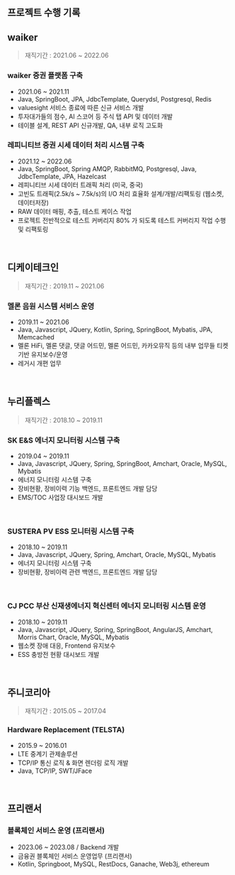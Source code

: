 ## 프로젝트 수행 기록

## waiker

> 재직기간 : 2021.06 \~ 2022.06

### waiker 증권 플랫폼 구축

- 2021.06 \~ 2021.11
- Java, SpringBoot, JPA, JdbcTemplate, Querydsl, Postgresql, Redis
- valuesight 서비스 종료에 따른 신규 서비스 개발
- 투자대가들의 점수, AI 스코어 등 주식 탭 API 및 데이터 개발
- 테이블 설계, REST API 신규개발, QA, 내부 로직 고도화



### 레피니티브 증권 시세 데이터 처리 시스템 구축

- 2021.12 \~ 2022.06 
- Java, SpringBoot, Spring AMQP, RabbitMQ, Postgresql, Java, JdbcTemplate, JPA,
  Hazelcast
- 레피니티브 시세 데이터 트래픽 처리 (미국, 중국)
- 고빈도 트래픽(2.5k/s ~ 7.5k/s)의 I/O 처리 효율화 설계/개발/리팩토링 (웹소켓, 데이터저장)
- RAW 데이터 매핑, 추출, 테스트 케이스 작업
- 프로젝트 전반적으로 테스트 커버리지 80% 가 되도록 테스트 커버리지 작업 수행 및 리팩토링

<br/>



## 디케이테크인 

> 재직기간 : 2019.11 \~ 2021.06

### 멜론 음원 시스템 서비스 운영

- 2019.11 \~ 2021.06
- Java, Javascript, JQuery, Kotlin, Spring, SpringBoot, Mybatis, JPA, Memcached
- 멜론 HiFi, 멜론 댓글, 댓글 어드민, 멜론 어드민, 카카오뮤직 등의 내부 업무들 티켓 기반 유지보수/운영
- 레거시 개편 업무

<br/>



## 누리플렉스

> 재직기간 : 2018.10 \~ 2019.11

### SK E&S 에너지 모니터링 시스템 구축

- 2019.04 \~ 2019.11
- Java, Javascript, JQuery, Spring, SpringBoot, Amchart, Oracle, MySQL, Mybatis
- 에너지 모니터링 시스템 구축
- 장비현황, 장비이력 기능 백엔드, 프론트엔드 개발 담당
- EMS/TOC 사업장 대시보드 개발

<br/>



### SUSTERA PV ESS 모니터링 시스템 구축

- 2018.10 \~ 2019.11
- Java, Javascript, JQuery, Spring, Amchart, Oracle, MySQL, Mybatis
- 에너지 모니터링 시스템 구축
- 장비현황, 장비이력 관련 백엔드, 프론트엔드 개발 담당

<br/>



### CJ PCC 부산 신재생에너지 혁신센터 에너지 모니터링 시스템 운영

- 2018.10 \~ 2019.11
- Java, Javascript, JQuery, Spring, SpringBoot, AngularJS, Amchart, Morris Chart, Oracle, MySQL, Mybatis
- 웹소켓 장애 대응, Frontend 유지보수
- ESS 충방전 현황 대시보드 개발

<br/>





## 주니코리아

> 재직기간 : 2015.05 \~ 2017.04

### Hardware Replacement (TELSTA)

- 2015.9 ~ 2016.01
- LTE 중계기 관제솔루션
- TCP/IP 통신 로직 & 화면 렌더링 로직 개발
- Java, TCP/IP, SWT/JFace

<br/>



## 프리랜서

### 블록체인 서비스 운영 (프리랜서)

- 2023.06 ~ 2023.08 / Backend 개발
- 금융권 블록체인 서비스 운영업무 (프리랜서)
- Kotlin, Springboot, MySQL, RestDocs, Ganache, Web3j, ethereum
